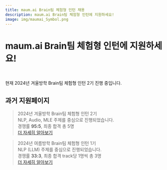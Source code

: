 ```yaml
---
title: maum.ai Brain팀 체험형 인턴 채용
description: maum.ai Brain팀 체험형 인턴에 지원하세요!
image: img/maumai_Symbol.png
---
```




# maum.ai Brain팀 체험형 인턴에 지원하세요!

<br/>

현재 2024년 겨울방학 Brain팀 체험형 인턴 2기 진행 중입니다. <br/>

## 과거 지원페이지

> 2024년 겨울방학 Brain팀 체험형 인턴 2기<br/>
> NLP, Audio, MLE 주제를 중심으로 진행되었습니다.<br/>
> 경쟁률 **95:5**, 최종 합격 총 5명<br/>
> [더 자세히 알아보기](/internship-season2)

> 2024년 여름방학 Brain팀 체험형 인턴 1기<br/>
> NLP (LLM) 주제를 중심으로 진행되었습니다.<br/>
> 경쟁률 **33:3**, 최종 합격 track당 1명씩 총 3명<br/>
> [더 자세히 알아보기](/internship-season1)